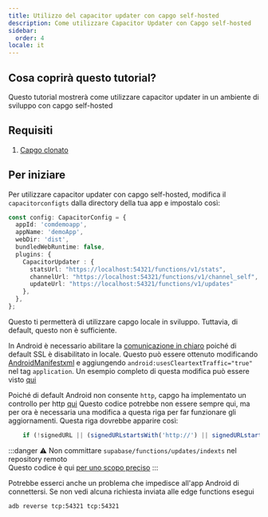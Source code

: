```yaml
---
title: Utilizzo del capacitor updater con capgo self-hosted
description: Come utilizzare Capacitor Updater con Capgo self-hosted
sidebar:
  order: 4
locale: it
---
```


## Cosa coprirà questo tutorial?

Questo tutorial mostrerà come utilizzare capacitor updater in un ambiente di sviluppo con capgo self-hosted

## Requisiti

1. [Capgo clonato](https://github.com/Cap-go/capgo)

## Per iniziare

Per utilizzare capacitor updater con capgo self-hosted, modifica il `capacitorconfigts` dalla directory della tua app e impostalo così:

```ts
const config: CapacitorConfig = {
  appId: 'comdemoapp',
  appName: 'demoApp',
  webDir: 'dist',
  bundledWebRuntime: false,
  plugins: {
    CapacitorUpdater : {
      statsUrl: "https://localhost:54321/functions/v1/stats",
      channelUrl: "https://localhost:54321/functions/v1/channel_self",
      updateUrl: "https://localhost:54321/functions/v1/updates"
    },
  },
};
```

Questo ti permetterà di utilizzare capgo locale in sviluppo. Tuttavia, di default, questo non è sufficiente.

In Android è necessario abilitare la [comunicazione in chiaro](https://developerandroidcom/topic/security/risks/cleartext) poiché di default SSL è disabilitato in locale.
Questo può essere ottenuto modificando [AndroidManifestxml](https://github.com/Cap-go/capacitor-updater/blob/main/android/src/main/AndroidManifestxml) e aggiungendo `android:usesCleartextTraffic="true"` nel tag `application`.
Un esempio completo di questa modifica può essere visto [qui](https://gistgithubcom/WcaleNieWolny/061a015acdebe35eaf3afd7030797701)

Poiché di default Android non consente `http`, capgo ha implementato un controllo per http [qui](https://github.com/Cap-go/capgo/blob/4cce6c0707d745faa2afbab643e636bad927c602/supabase/functions/updates/indexts#L396)
Questo codice potrebbe non essere sempre qui, ma per ora è necessaria una modifica a questa riga per far funzionare gli aggiornamenti.
Questa riga dovrebbe apparire così:
```ts
    if (!signedURL || (signedURLstartsWith('http://') || signedURLstartsWith('https://'))) {
```

:::danger
⚠️ Non committare `supabase/functions/updates/indexts` nel repository remoto\
Questo codice è qui [per uno scopo preciso](https://github.com/Cap-go/capacitor-updater/issues/37#issuecomment-1684916354)
:::

Potrebbe esserci anche un problema che impedisce all'app Android di connettersi. Se non vedi alcuna richiesta inviata alle edge functions esegui
```bash
adb reverse tcp:54321 tcp:54321
```
